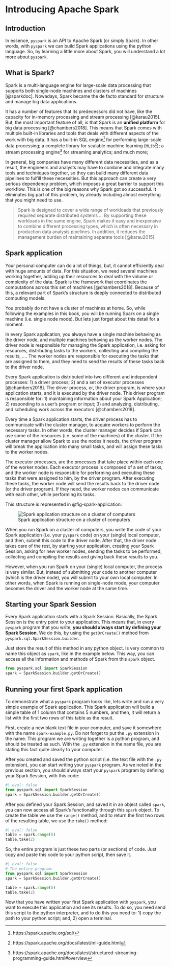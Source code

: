 
# Introducing Apache Spark {#sec-introd-spark}


## Introduction

In essence, `pyspark` is an API to Apache Spark (or simply Spark). In other words, with `pyspark` we can build Spark applications using the python language. So, by learning a little more about Spark, you will understand a lot more about `pyspark`.

<!-- ## What is Big Data? -->

<!-- The classical question: "how much big is big?" Even today, there is no clear definition to what "big data" is. But, the most accepted one is this: "big data is any data that we can no longer store, process or manage using traditional computing methods". In other words, big data is data whose volume, complexity or diversity makes it really hard or impossible to deal with this data on a single machine, like a desktop or a laptop. -->

<!-- Realize that, the meaning of "big" can vary in this matter. It is not only the volume (how much GB, TB or PB) of the data that can build a barrier. For example, maybe the velocity is the key issue here. A lot of companies (such as Google or Facebook) need to process data in real time, as it is being generated, so they need to think in terms of continuous flows and process, rather than storing and processing this data latter [@mitsloan2013]. In contrast, maybe the problem is that we need to deal with many different kinds of data at the same time, like videos, images and tree formats (i.e. XML and JSON like structures). -->

## What is Spark?

Spark is a multi-language engine for large-scale data processing that supports both single-node machines and clusters of machines [@sparkdoc]. Nowadays, Spark became the de facto standard for structure and manage big data applications.

It has a number of features that its predecessors did not have, like the capacity for in-memory processing and stream processing [@karau2015]. But, the most important feature of all, is that Spark is an **unified platform** for big data processing [@chambers2018]. This means that Spark comes with multiple built-in libraries and tools that deals with different aspects of the work with big data. It has a built-in SQL engine[^spark-1] for performing large-scale data processing; a complete library for scalable machine learning (`MLib`[^spark-2]); a stream processing engine[^spark-3] for streaming analytics; and much more;

[^spark-1]: https://spark.apache.org/sql/

[^spark-2]: https://spark.apache.org/docs/latest/ml-guide.html

[^spark-3]: https://spark.apache.org/docs/latest/structured-streaming-programming-guide.html#overview

In general, big companies have many different data necessities, and as a result, the engineers and analysts may have to combine and integrate many tools and techniques together, so they can build many different data pipelines to fulfill these necessities. But this approach can create a very serious dependency problem, which imposes a great barrier to support this workflow. This is one of the big reasons why Spark got so successful. It eliminates big part of this problem, by already including almost everything that you might need to use.

> Spark is designed to cover a wide range of workloads that previously required separate distributed systems ... By supporting these workloads in the same engine, Spark makes it easy and inexpensive to combine different processing types, which is often necessary in production data analysis pipelines. In addition, it reduces the management burden of maintaining separate tools [@karau2015].

## Spark application

Your personal computer can do a lot of things, but, it cannot efficiently deal with huge amounts of data. For this situation, we need several machines working together, adding up their resources to deal with the volume or complexity of the data. Spark is the framework that coordinates the computations across this set of machines [@chambers2018]. Because of this, a relevant part of Spark's structure is deeply connected to distributed computing models. 

You probably do not have a cluster of machines at home. So, while following the examples in this book, you will be running Spark on a single machine (i.e. single node mode). But lets just forget about this detail for a moment.

In every Spark application, you always have a single machine behaving as the driver node, and multiple machines behaving as the worker nodes. The driver node is responsible for managing the Spark application, i.e. asking for resources, distributing tasks to the workers, collecting and compiling the results, .... The worker nodes are responsible for executing the tasks that are assigned to them, and they need to send the results of these tasks back to the driver node.

Every Spark application is distributed into two different and independent processes: 1) a driver process; 2) and a set of executor processes [@chambers2018]. The driver process, or, the driver program, is where your application starts, and it is executed by the driver node. This driver program is responsible for: 1) maintaining information about your Spark Application; 2) responding to a user's program or input; 3) and analyzing, distributing, and scheduling work across the executors [@chambers2018].

Every time a Spark application starts, the driver process has to communicate with the cluster manager, to acquire workers to perform the necessary tasks. In other words, the cluster manager decides if Spark can use some of the resources (i.e. some of the machines) of the cluster. If the cluster manager allow Spark to use the nodes it needs, the driver program will break the application into many small tasks, and will assign these tasks to the worker nodes.

The executor processes, are the processes that take place within each one of the worker nodes. Each executor process is composed of a set of tasks, and the worker node is responsible for performing and executing these tasks that were assigned to him, by the driver program. After executing these tasks, the worker node will send the results back to the driver node (or the driver program). If they need, the worker nodes can communicate with each other, while performing its tasks.

This structure is represented in @fig-spark-application:

![Spark application structure on a cluster of computers](../Figures/spark-application.png){#fig-spark-application fig-align="center"}


When you run Spark on a cluster of computers, you write the code of your Spark application (i.e. your `pyspark` code) on your (single) local computer, and then, submit this code to the driver node. After that, the driver node takes care of the rest, by starting your application, creating your Spark Session, asking for new worker nodes, sending the tasks to be performed, collecting and compiling the results and giving back these results to you.

However, when you run Spark on your (single) local computer, the process is very similar. But, instead of submitting your code to another computer (which is the driver node), you will submit to your own local computer. In other words, when Spark is running on single-node mode, your computer becomes the driver and the worker node at the same time.

## Starting your Spark Session

Every Spark application starts with a Spark Session. Basically, the Spark Session is the entry point to your application. This means that, in every `pyspark` program that you write, **you should always start by defining your Spark Session**. We do this, by using the `getOrCreate()` method from `pyspark.sql.SparkSession.builder`. 

Just store the result of this method in any python object. Is very common to name this object as `spark`, like in the example below. This way, you can access all the information and methods of Spark from this `spark` object.

```python
from pyspark.sql import SparkSession
spark = SparkSession.builder.getOrCreate()
```


## Running your first Spark application

To demonstrate what a `pyspark` program looks like, lets write and run a very simple example of Spark application. This Spark application will build a simple table of 1 column that contains 5 numbers, and then, it will return a list with the first two rows of this table as the result.

First, create a new blank text file in your computer, and save it somewhere with the name `spark-example.py`. Do not forget to put the `.py` extension in the name. This program we are writing together is a python program, and should be treated as such. With the `.py` extension in the name file, you are stating this fact quite clearly to your computer.

After you created and saved the python script (i.e. the text file with the `.py` extension), you can start writing your `pyspark` program. As we noted in the previous section, you should always start your `pyspark` program by defining your Spark Session, with this code:

```python
#| eval: false
from pyspark.sql import SparkSession
spark = SparkSession.builder.getOrCreate()
```

After you defined your Spark Session, and saved it in an object called `spark`, you can now access all Spark's functionality through this `spark` object. To create the table we use the `range()` method, and to return the first two rows of the resulting table, we use the `take()` method:

```python
#| eval: false
table = spark.range(5)
table.take(2)
```

So, the entire program is just these two parts (or sections) of code. Just copy and paste this code to your python script, then save it.

```python
#| eval: false
# The entire program:
from pyspark.sql import SparkSession
spark = SparkSession.builder.getOrCreate()

table = spark.range(5)
table.take(2)
```

Now that you have written your first Spark application with `pyspark`, you want to execute this application and see its results. To do so, you need send this script to the python interpreter, and to do this you need to: 1) copy the path to your python script; and, 2) open a terminal.



